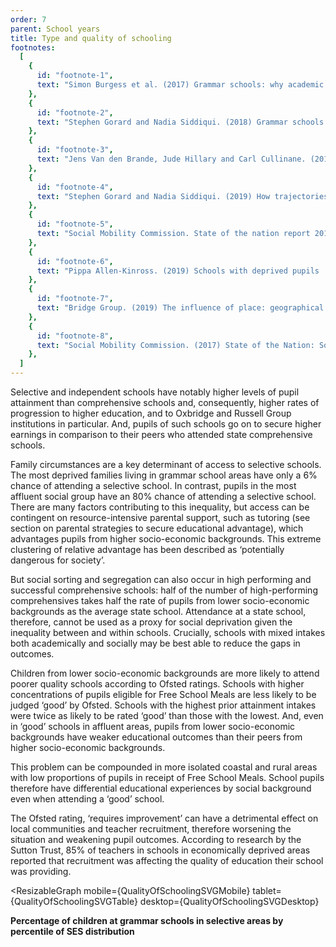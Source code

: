 ```yaml
---
order: 7
parent: School years
title: Type and quality of schooling
footnotes:
  [
    {
      id: "footnote-1",
      text: "Simon Burgess et al. (2017) Grammar schools: why academic selection only benefits the very affluent. The Conversation.",
    },
    {
      id: "footnote-2",
      text: "Stephen Gorard and Nadia Siddiqui. (2018) Grammar schools in England: a new analysis of social segregation and academic outcomes. British Journal of Sociology of Education. Vol 39: Issue 7.",
    },
    {
      id: "footnote-3",
      text: "Jens Van den Brande, Jude Hillary and Carl Cullinane. (2019) Selective Comprehensives: Great Britain. The Sutton Trust.",
    },
    {
      id: "footnote-4",
      text: "Stephen Gorard and Nadia Siddiqui. (2019) How trajectories of disadvantage help explain school attainment. SAGE open.",
    },
    {
      id: "footnote-5",
      text: "Social Mobility Commission. State of the nation report 2018-2019.",
    },
    {
      id: "footnote-6",
      text: "Pippa Allen-Kinross. (2019) Schools with deprived pupils ‘still less likely to be judged good’, admits Ofsted. Schools Week.",
    },
    {
      id: "footnote-7",
      text: "Bridge Group. (2019) The influence of place: geographical isolation and progression to higher education.",
    },
    {
      id: "footnote-8",
      text: "Social Mobility Commission. (2017) State of the Nation: Social Mobility in Great Britain.",
    },
  ]
---
```




<div>
  Selective and independent schools have notably higher levels of pupil
  attainment than comprehensive schools and, consequently, higher rates of
  progression to higher education, and to Oxbridge and Russell Group
  institutions in particular. And, pupils of such schools go on to secure higher
  earnings in comparison to their peers who attended state comprehensive
  schools.

  Family circumstances are a key determinant of access to selective
  schools.<FootnoteLink text="1"/> The most deprived
  families living in grammar school areas have only a 6% chance of attending a
  selective school. In contrast, pupils in the most affluent social group have
  an 80% chance of attending a selective school. There are many factors
  contributing to this inequality, but access can be contingent on
  resource-intensive parental support, such as tutoring (see section on parental
  strategies to secure educational advantage), which advantages pupils from
  higher socio-economic backgrounds. This extreme clustering of relative
  advantage has been described as ‘potentially dangerous for
  society’.<FootnoteLink text="2"/>

</div>

<ResearchImage imageName="quality-of-schooling.jpg" />

<div>
  But social sorting and segregation can also occur in high performing and
  successful comprehensive schools: half of the number of high-performing
  comprehensives takes half the rate of pupils from lower socio-economic
  backgrounds as the average state school.<FootnoteLink
  text="3"/> Attendance at a state school, therefore,
  cannot be used as a proxy for social deprivation given the inequality between
  and within schools. Crucially, schools with mixed intakes both academically
  and socially may be best able to reduce the gaps in outcomes.<FootnoteLink
  text="4"/>

  Children from lower socio-economic backgrounds are more likely to attend
  poorer quality schools according to Ofsted ratings.<FootnoteLink
    text="5"/> Schools with higher concentrations of
  pupils eligible for Free School Meals are less likely to be judged ‘good’ by
  Ofsted.<FootnoteLink text="6"/> Schools with the
  highest prior attainment intakes were twice as likely to be rated ‘good’ than
  those with the lowest. And, even in ‘good’ schools in affluent areas, pupils
  from lower socio-economic backgrounds have weaker educational outcomes than
  their peers from higher socio-economic backgrounds.

</div>

<div>
  This problem can be compounded in more isolated coastal and rural areas with
  low proportions of pupils in receipt of Free School Meals.<FootnoteLink
  text="7"/> School pupils therefore have differential
  educational experiences by social background even when attending a ‘good’
  school.<FootnoteLink text="8"/>

  The Ofsted rating, ‘requires improvement’ can have a detrimental effect on
  local communities and teacher recruitment, therefore worsening the situation
  and weakening pupil outcomes. According to research by the Sutton Trust, 85%
  of teachers in schools in economically deprived areas reported that
  recruitment was affecting the quality of education their school was providing.

</div>

<ResizableGraph
  mobile={QualityOfSchoolingSVGMobile}
  tablet={QualityOfSchoolingSVGTable}
  desktop={QualityOfSchoolingSVGDesktop}
>
  <strong>
    Percentage of children at grammar schools in selective areas by percentile
    of SES distribution
  </strong>
</ResizableGraph>
